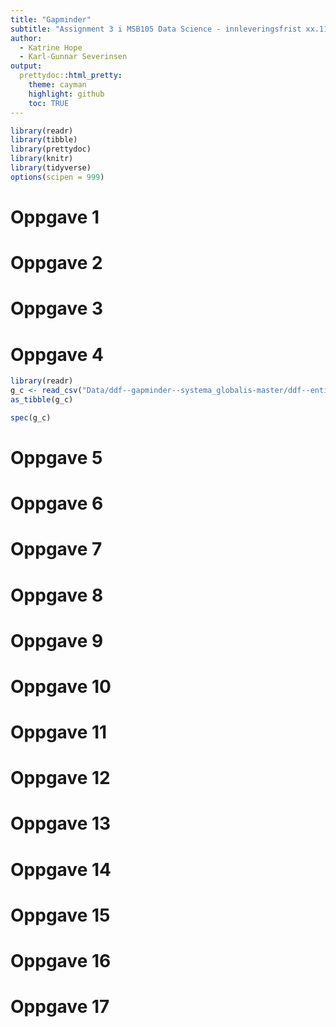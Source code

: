 ```yaml
---
title: "Gapminder"
subtitle: "Assignment 3 i MSB105 Data Science - innleveringsfrist xx.11.20"
author: 
  - Katrine Hope
  - Karl-Gunnar Severinsen
output:
  prettydoc::html_pretty:
    theme: cayman
    highlight: github
    toc: TRUE
---
```


```r
library(readr)
library(tibble)
library(prettydoc)
library(knitr)
library(tidyverse)
options(scipen = 999)
```


# Oppgave 1


# Oppgave 2


# Oppgave 3


# Oppgave 4

```r
library(readr)
g_c <- read_csv("Data/ddf--gapminder--systema_globalis-master/ddf--entities--geo--country.csv")
as_tibble(g_c)
```

```r
spec(g_c)
```


# Oppgave 5


# Oppgave 6


# Oppgave 7


# Oppgave 8


# Oppgave 9


# Oppgave 10


# Oppgave 11


# Oppgave 12


# Oppgave 13


# Oppgave 14


# Oppgave 15


# Oppgave 16


# Oppgave 17
